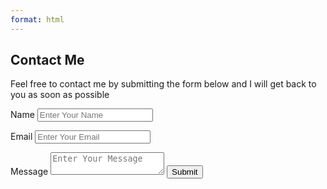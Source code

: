 ```yaml
---
format: html
---
```


<div class="contact-card">

<!-- Netlify form setup -->
<form name="contact" method="POST" data-netlify="true" netlify-honeypot="bot-field">
  <!-- hidden input for Netlify form name -->
  <input type="hidden" name="form-name" value="contact" />

  <h2>Contact Me</h2>
  <p>Feel free to contact me by submitting the form below and I will get back to you as soon as possible</p>

  <!-- honeypot field to trap bots -->
  <p style="display:none">
    <label>Don’t fill this out if you're human: <input name="bot-field" /></label>
  </p>

  <label for="name">Name</label>
  <input type="text" id="name" name="name" placeholder="Enter Your Name" required />

  <label for="email">Email</label>
  <input type="email" id="email" name="email" placeholder="Enter Your Email" required />

  <label for="message">Message</label>
  <textarea id="message" name="message" placeholder="Enter Your Message" required></textarea>

  <button type="submit">Submit</button>
</form>

</div>